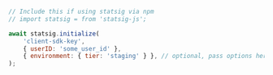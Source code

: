 ```jsx
// Include this if using statsig via npm
// import statsig = from 'statsig-js';

await statsig.initialize(
    'client-sdk-key',
    { userID: 'some_user_id' },
    { environment: { tier: 'staging' } }, // optional, pass options here if needed
);
```
